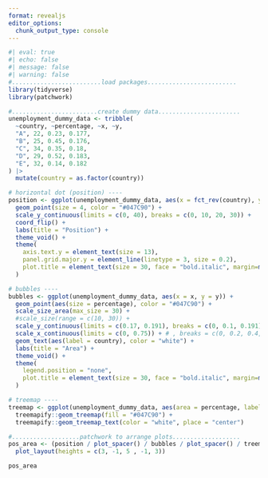 ```yaml
---
format: revealjs
editor_options: 
  chunk_output_type: console
---
```


```r
#| eval: true
#| echo: false
#| message: false
#| warning: false
#.........................load packages.........................
library(tidyverse)
library(patchwork)

#........................create dummy data.......................
unemployment_dummy_data <- tribble(
  ~country, ~percentage, ~x, ~y,
  "A", 22, 0.23, 0.177,
  "B", 25, 0.45, 0.176,
  "C", 34, 0.35, 0.18,
  "D", 29, 0.52, 0.183,
  "E", 32, 0.14, 0.182
) |>
  mutate(country = as.factor(country))

# horizontal dot (position) ----
position <- ggplot(unemployment_dummy_data, aes(x = fct_rev(country), y = percentage)) +
  geom_point(size = 4, color = "#047C90") +
  scale_y_continuous(limits = c(0, 40), breaks = c(0, 10, 20, 30)) +
  coord_flip() +
  labs(title = "Position") +
  theme_void() +
  theme(
    axis.text.y = element_text(size = 13),
    panel.grid.major.y = element_line(linetype = 3, size = 0.2),
    plot.title = element_text(size = 30, face = "bold.italic", margin=margin(0,0,10,0))
  )

# bubbles ----
bubbles <- ggplot(unemployment_dummy_data, aes(x = x, y = y)) +
  geom_point(aes(size = percentage), color = "#047C90") +
  scale_size_area(max_size = 30) +
  #scale_size(range = c(10, 30)) +
  scale_y_continuous(limits = c(0.17, 0.191), breaks = c(0, 0.1, 0.191)) + # limits = c(0.17, 0.25),
  scale_x_continuous(limits = c(0, 0.75)) + # , breaks = c(0, 0.2, 0.4, 0.6, 0.8)
  geom_text(aes(label = country), color = "white") +
  labs(title = "Area") +
  theme_void() +
  theme(
    legend.position = "none",
    plot.title = element_text(size = 30, face = "bold.italic", margin=margin(0,0,10,0))
  )

# treemap ----
treemap <- ggplot(unemployment_dummy_data, aes(area = percentage, label = country)) +
  treemapify::geom_treemap(fill = "#047C90") +
  treemapify::geom_treemap_text(color = "white", place = "center")

#...................patchwork to arrange plots...................
pos_area <- (position / plot_spacer() / bubbles / plot_spacer() / treemap) +
  plot_layout(heights = c(3, -1, 5 , -1, 3))

pos_area 
```
